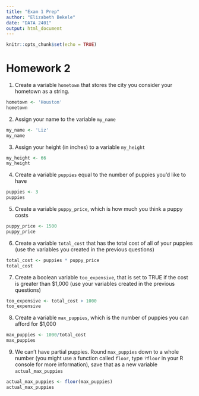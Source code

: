 ```yaml
---
title: "Exam 1 Prep"
author: "Elizabeth Bekele"
date: "DATA 2401"
output: html_document
---
```


```r
knitr::opts_chunk$set(echo = TRUE)
```


# Homework 2
1. Create a variable `hometown` that stores the city you consider your hometown as a string. 

```r
hometown <- 'Houston'
hometown
```

2. Assign your name to the variable `my_name`
```r
my_name <- 'Liz'
my_name
```

3. Assign your height (in inches) to a variable `my_height`
```r
my_height <- 66
my_height
```

4. Create a variable `puppies` equal to the number of puppies you'd like to have
```r
puppies <- 3
puppies
```

5. Create a variable `puppy_price`, which is how much you think a puppy costs
```r
puppy_price <- 1500
puppy_price
```

6. Create a variable `total_cost` that has the total cost of all of your puppies (use the variables you created in the previous questions)
```r
total_cost <- puppies * puppy_price
total_cost
```

7. Create a boolean variable `too_expensive`, that is set to TRUE if the cost is greater than $1,000 (use your variables created in the previous questions)
```r
too_expensive <- total_cost > 1000
too_expensive
```

8. Create a variable `max_puppies`, which is the number of puppies you can afford for $1,000
```r
max_puppies <- 1000/total_cost
max_puppies
```

9.  We can't have partial puppies. Round `max_puppies` down to a whole number (you might use a function called `floor`, type `?floor` in your R console for more information), save that as a new variable `actual_max_puppies`
```r
actual_max_puppies <- floor(max_puppies)
actual_max_puppies
```